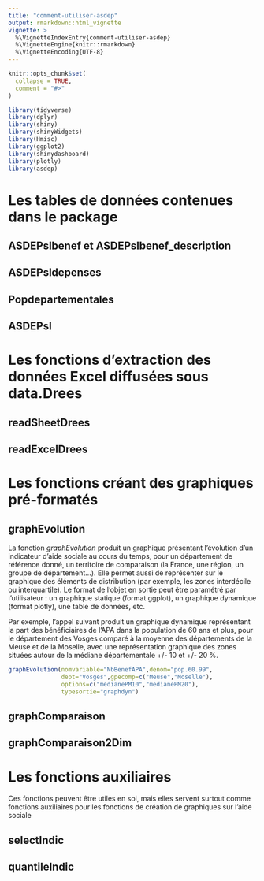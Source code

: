 ```yaml
---
title: "comment-utiliser-asdep"
output: rmarkdown::html_vignette
vignette: >
  %\VignetteIndexEntry{comment-utiliser-asdep}
  %\VignetteEngine{knitr::rmarkdown}
  %\VignetteEncoding{UTF-8}
---
```


```r
knitr::opts_chunk$set(
  collapse = TRUE,
  comment = "#>"
)
```

```r
library(tidyverse)
library(dplyr)
library(shiny)
library(shinyWidgets)
library(Hmisc)
library(ggplot2)
library(shinydashboard)
library(plotly)
library(asdep)
```

# Les tables de données contenues dans le package

## ASDEPslbenef et ASDEPslbenef_description

## ASDEPsldepenses

## Popdepartementales

## ASDEPsl

# Les fonctions d'extraction des données Excel diffusées sous data.Drees

## readSheetDrees

## readExcelDrees

# Les fonctions créant des graphiques pré-formatés

## graphEvolution

La fonction *graphEvolution* produit un graphique présentant l'évolution d'un indicateur d'aide sociale au cours du temps, pour un département de référence donné, un territoire de comparaison (la France, une région, un groupe de département...). Elle permet aussi de représenter sur le graphique des éléments de distribution (par exemple, les zones interdécile ou interquartile). Le format de l'objet en sortie peut être paramétré par l'utilisateur : un graphique statique (format ggplot), un graphique dynamique (format plotly), une table de données, etc. 

Par exemple, l'appel suivant produit un graphique dynamique représentant la part des bénéficiaires de l'APA dans la population de 60 ans et plus, pour le département des Vosges comparé à la moyenne des départements de la Meuse et de la Moselle, avec une représentation graphique des zones situées autour de la médiane départementale +/- 10 et +/- 20 %.

```r
graphEvolution(nomvariable="NbBenefAPA",denom="pop.60.99",
               dept="Vosges",gpecomp=c("Meuse","Moselle"),
               options=c("medianePM10","medianePM20"),
               typesortie="graphdyn") 
```



## graphComparaison

## graphComparaison2Dim


# Les fonctions auxiliaires

Ces fonctions peuvent être utiles en soi, mais elles servent surtout comme fonctions auxiliaires pour les fonctions de création de graphiques sur l'aide sociale

## selectIndic

## quantileIndic




